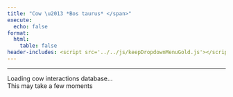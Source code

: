 ```yaml
---
title: "Cow \u2013 *Bos taurus* </span>"
execute:
  echo: false
format:
  html:
    table: false
header-includes: <script src='../../js/keepDropdownMenuGold.js'></script>
---
```


***

```{=html}

<div id="loading-widget-page7" class="loading-container">
  <div class="loading-spinner"></div>
  <div class="loading-text">Loading cow interactions database...</div>
  <div class="loading-subtext">This may take a few moments</div>
</div>

<div id="table-content7" style="opacity: 0;">

<!-- Injected automatically via Jinja -->
{{ table_block }}

</div>

<script>
(function() {
    function hideLoadingShowTablePage7() {
        document.getElementById('loading-widget-page7').style.display = 'none';
        document.getElementById('table-content7').style.opacity = '1';
    }
    
    // Make it globally available
    window.hideLoadingShowTablePage7 = hideLoadingShowTablePage7;
    
    // Fallback timeout
    setTimeout(function() {
        hideLoadingShowTablePage7();
    }, 2000);
})();
</script>


```

